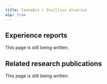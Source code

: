 ---
title: Cannabis + Incillius alvarius
wip: true
---

## Experience reports

This page is still being written.

## Related research publications

This page is still being written.

